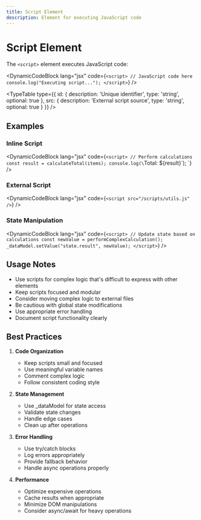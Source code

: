 ```yaml
---
title: Script Element
description: Element for executing JavaScript code
---
```



# Script Element

The `<script>` element executes JavaScript code:

<DynamicCodeBlock lang="jsx" code={`<script>
  // JavaScript code here
  console.log("Executing script...");
</script>`} />

<TypeTable
  type={{
    id: {
      description: 'Unique identifier',
      type: 'string',
      optional: true
    },
    src: {
      description: 'External script source',
      type: 'string',
      optional: true
    }
  }}
/>

## Examples

### Inline Script

<DynamicCodeBlock lang="jsx" code={`<script>
  // Perform calculations
  const result = calculateTotal(items);
  console.log(\`Total: \${result}\`);
</script>`} />

### External Script

<DynamicCodeBlock lang="jsx" code={`<script src="/scripts/utils.js" />`} />

### State Manipulation

<DynamicCodeBlock lang="jsx" code={`<script>
  // Update state based on calculations
  const newValue = performComplexCalculation();
  _dataModel.setValue("state.result", newValue);
</script>`} />

## Usage Notes

- Use scripts for complex logic that's difficult to express with other elements
- Keep scripts focused and modular
- Consider moving complex logic to external files
- Be cautious with global state modifications
- Use appropriate error handling
- Document script functionality clearly

## Best Practices

1. **Code Organization**
   - Keep scripts small and focused
   - Use meaningful variable names
   - Comment complex logic
   - Follow consistent coding style

2. **State Management**
   - Use _dataModel for state access
   - Validate state changes
   - Handle edge cases
   - Clean up after operations

3. **Error Handling**
   - Use try/catch blocks
   - Log errors appropriately
   - Provide fallback behavior
   - Handle async operations properly

4. **Performance**
   - Optimize expensive operations
   - Cache results when appropriate
   - Minimize DOM manipulations
   - Consider async/await for heavy operations
